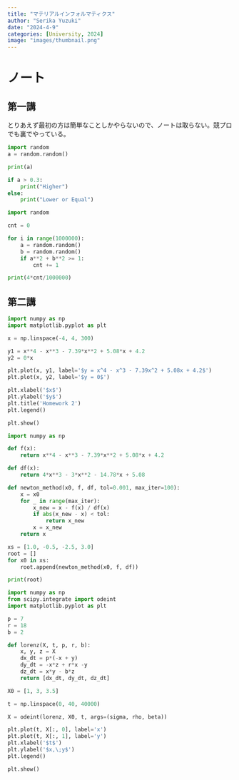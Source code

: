 ```yaml
---
title: "マテリアルインフォルマティクス"
author: "Serika Yuzuki"
date: "2024-4-9"
categories: [University, 2024]
image: "images/thumbnail.png"
---
```


# ノート

## 第一講

とりあえず最初の方は簡単なことしかやらないので、ノートは取らない。競プロでも裏でやっている。

```python
import random
a = random.random()

print(a)

if a > 0.3:
    print("Higher")
else:
    print("Lower or Equal")
```

```python
import random

cnt = 0

for i in range(1000000):
    a = random.random()
    b = random.random()
    if a**2 + b**2 >= 1:
        cnt += 1

print(4*cnt/1000000)
```

## 第二講

```python
import numpy as np
import matplotlib.pyplot as plt

x = np.linspace(-4, 4, 300)

y1 = x**4 - x**3 - 7.39*x**2 + 5.08*x + 4.2
y2 = 0*x

plt.plot(x, y1, label='$y = x^4 - x^3 - 7.39x^2 + 5.08x + 4.2$')
plt.plot(x, y2, label='$y = 0$')

plt.xlabel('$x$')
plt.ylabel('$y$')
plt.title('Homework 2')
plt.legend()

plt.show()
```

```python
import numpy as np

def f(x):
    return x**4 - x**3 - 7.39*x**2 + 5.08*x + 4.2

def df(x):
    return 4*x**3 - 3*x**2 - 14.78*x + 5.08

def newton_method(x0, f, df, tol=0.001, max_iter=100):
    x = x0
    for _ in range(max_iter):
        x_new = x - f(x) / df(x)
        if abs(x_new - x) < tol:
            return x_new
        x = x_new
    return x

xs = [1.0, -0.5, -2.5, 3.0]
root = []
for x0 in xs:
    root.append(newton_method(x0, f, df))

print(root)
```

```python
import numpy as np
from scipy.integrate import odeint
import matplotlib.pyplot as plt

p = 7
r = 18
b = 2

def lorenz(X, t, p, r, b):
    x, y, z = X
    dx_dt = p*(-x + y)
    dy_dt = -x*z + r*x -y
    dz_dt = x*y - b*z
    return [dx_dt, dy_dt, dz_dt]

X0 = [1, 3, 3.5]

t = np.linspace(0, 40, 40000)

X = odeint(lorenz, X0, t, args=(sigma, rho, beta))

plt.plot(t, X[:, 0], label='x')
plt.plot(t, X[:, 1], label='y')
plt.xlabel('$t$')
plt.ylabel('$x,\;y$')
plt.legend()

plt.show()
```
